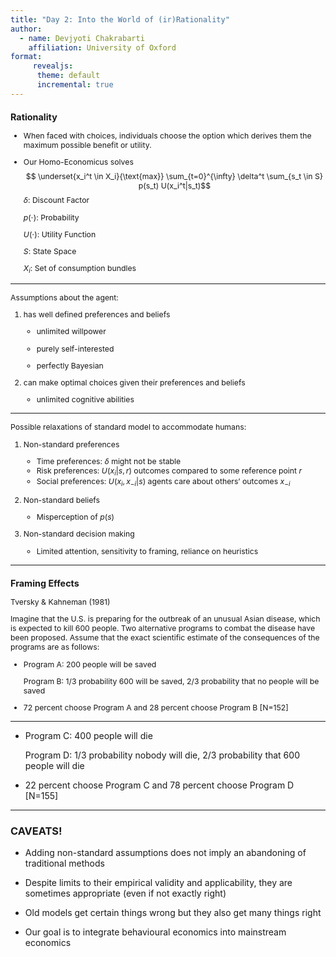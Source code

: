 ```yaml
---
title: "Day 2: Into the World of (ir)Rationality"
author: 
  - name: Devjyoti Chakrabarti
    affiliation: University of Oxford 
format: 
     revealjs:
      theme: default
      incremental: true 
---
```


::: {.incremental style="font-size: 0.875em"}
### Rationality

-   When faced with choices, individuals choose the option which derives them the maximum possible benefit or utility.

-   Our Homo-Economicus solves $$ \underset{x_i^t \in X_i}{\text{max}} \sum_{t=0}^{\infty} \delta^t \sum_{s_t \in S} p(s_t) U(x_i^t|s_t)$$
    $\delta:$ Discount Factor

    $p(\cdot):$ Probability

    $U(\cdot):$ Utility Function

    $S:$ State Space

    $X_i:$ Set of consumption bundles
:::

---

::: {.nonincremental style="font-size: 0.875em"}
Assumptions about the agent:

1.  has well defined preferences and beliefs

    -   unlimited willpower

    -   purely self-interested

    -   perfectly Bayesian

2.  can make optimal choices given their preferences and beliefs

    -   unlimited cognitive abilities
:::

---

::: {.nonincremental style="font-size: 0.875em"}
Possible relaxations of standard model to accommodate humans:

1.  Non-standard preferences

    -   Time preferences: $\delta$ might not be stable
    -   Risk preferences: $U(x_i|s,r)$ outcomes compared to some reference point $r$
    -   Social preferences: $U(x_i, x_{-i}|s)$ agents care about others' outcomes $x_{-i}$

2.  Non-standard beliefs

    -   Misperception of $p(s)$

3.  Non-standard decision making

    -   Limited attention, sensitivity to framing, reliance on heuristics
:::

---

::: {.incremental style="font-size: 0.875em"}
### Framing Effects

Tversky & Kahneman (1981)

Imagine that the U.S. is preparing for the outbreak of an unusual Asian disease, which is expected to kill 600 people. Two alternative programs to combat the disease have been proposed. Assume that the exact scientific estimate of the consequences of the programs are as follows:

-   Program A: 200 people will be saved

    Program B: $1/3$ probability 600 will be saved, $2/3$ probability that no people will be saved

-   72 percent choose Program A and 28 percent choose Program B \[N=152\]
:::

---

<div>

-   Program C: 400 people will die

    Program D: $1/3$ probability nobody will die, $2/3$ probability that 600 people will die

-   22 percent choose Program C and 78 percent choose Program D \[N=155\]

</div>

---

<div>

### CAVEATS! 

-   Adding non-standard assumptions does not imply an abandoning of traditional methods

-   Despite limits to their empirical validity and applicability, they are sometimes appropriate (even if not exactly right)

-   Old models get certain things wrong but they also get many things right

-   Our goal is to integrate behavioural economics into mainstream economics

</div>
